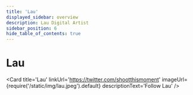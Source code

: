 ```yaml
---
title: 'Lau'
displayed_sidebar: overview
description: Lau Digital Artist
sidebar_position: 6
hide_table_of_contents: true
---
```



# Lau

<Card
    title='Lau'
    linkUrl='https://twitter.com/shootthismoment'
    imageUrl={require('/static/img/lau.jpeg').default}
    descriptionText='Follow Lau'
/>